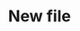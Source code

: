 ---
sidebarTitle: "Android TV!"
icon: "desktop"
iconType: "solid"
title: "New file"
description: "Description of your new file."
---